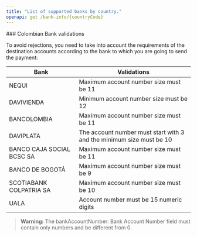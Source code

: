 ```yaml
---
title: "List of supported banks by country."
openapi: get /bank-info/{countryCode}
---
```


<Info color="blue">
### Colombian Bank validations

To avoid rejections, you need to take into account the requirements of the destination accounts according to the bank to which you are going to send the payment:

| Bank                      | Validations                                                          |
| ------------------------- | -------------------------------------------------------------------- |
| NEQUI                     | Maximum account number size must be 11                               |
| DAVIVIENDA                | Minimum account number size must be 12                               |
| BANCOLOMBIA               | Maximum account number size must be 11                               |
| DAVIPLATA                 | The account number must start with 3 and the minimum size must be 10 |
| BANCO CAJA SOCIAL BCSC SA | Maximum account number size must be 11                               |
| BANCO DE BOGOTÁ           | Maximum account number size must be 9                                |
| SCOTIABANK COLPATRIA SA   | Maximum account number size must be 10                               |
| UALA                      | Account number must be 15 numeric digits                             |

> **Warning:** The bankAccountNumber: Bank Account Number field must contain only numbers and be different from 0.

</Info>
